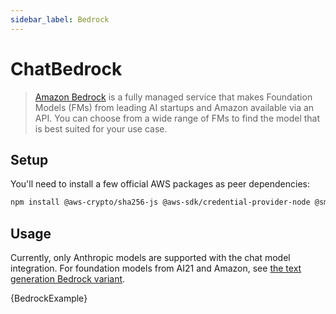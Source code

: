 ```yaml
---
sidebar_label: Bedrock
---
```


# ChatBedrock

>[Amazon Bedrock](https://aws.amazon.com/bedrock/) is a fully managed service that makes Foundation Models (FMs)
from leading AI startups and Amazon available via an API. You can choose from a wide range of FMs to find the model that is best suited for your use case.

## Setup

You'll need to install a few official AWS packages as peer dependencies:

```bash npm2yarn
npm install @aws-crypto/sha256-js @aws-sdk/credential-provider-node @smithy/protocol-http @smithy/signature-v4 @smithy/eventstream-codec @smithy/util-utf8 @aws-sdk/types
```

## Usage

Currently, only Anthropic models are supported with the chat model integration. For foundation models from AI21 and Amazon, see [the text generation Bedrock variant](/docs/modules/model_io/models/llms/integrations/bedrock).


<CodeBlock language="typescript">{BedrockExample}</CodeBlock>
